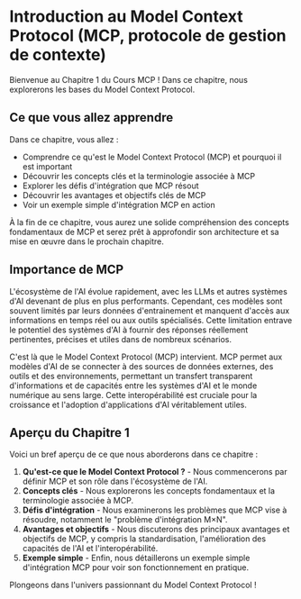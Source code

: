 
# Introduction au Model Context Protocol (MCP, protocole de gestion de contexte)

Bienvenue au Chapitre 1 du Cours MCP ! Dans ce chapitre, nous explorerons les bases du Model Context Protocol.

## Ce que vous allez apprendre

Dans ce chapitre, vous allez :

* Comprendre ce qu'est le Model Context Protocol (MCP) et pourquoi il est important
* Découvrir les concepts clés et la terminologie associée à MCP
* Explorer les défis d'intégration que MCP résout
* Découvrir les avantages et objectifs clés de MCP
* Voir un exemple simple d'intégration MCP en action

À la fin de ce chapitre, vous aurez une solide compréhension des concepts fondamentaux de MCP et serez prêt à approfondir son architecture et sa mise en œuvre dans le prochain chapitre.

## Importance de MCP

L'écosystème de l'AI évolue rapidement, avec les LLMs et autres systèmes d'AI devenant de plus en plus performants. Cependant, ces modèles sont souvent limités par leurs données d'entrainement et manquent d'accès aux informations en temps réel ou aux outils spécialisés. Cette limitation entrave le potentiel des systèmes d'AI à fournir des réponses réellement pertinentes, précises et utiles dans de nombreux scénarios.

C'est là que le Model Context Protocol (MCP) intervient. MCP permet aux modèles d'AI de se connecter à des sources de données externes, des outils et des environnements, permettant un transfert transparent d'informations et de capacités entre les systèmes d'AI et le monde numérique au sens large. Cette interopérabilité est cruciale pour la croissance et l'adoption d'applications d'AI véritablement utiles.

## Aperçu du Chapitre 1

Voici un bref aperçu de ce que nous aborderons dans ce chapitre :

1. **Qu'est-ce que le Model Context Protocol ?** - Nous commencerons par définir MCP et son rôle dans l'écosystème de l'AI.
2. **Concepts clés** - Nous explorerons les concepts fondamentaux et la terminologie associée à MCP.
3. **Défis d'intégration** - Nous examinerons les problèmes que MCP vise à résoudre, notamment le "problème d'intégration M×N".
4. **Avantages et objectifs** - Nous discuterons des principaux avantages et objectifs de MCP, y compris la standardisation, l'amélioration des capacités de l'AI et l'interopérabilité.
5. **Exemple simple** - Enfin, nous détaillerons un exemple simple d'intégration MCP pour voir son fonctionnement en pratique.

Plongeons dans l'univers passionnant du Model Context Protocol !